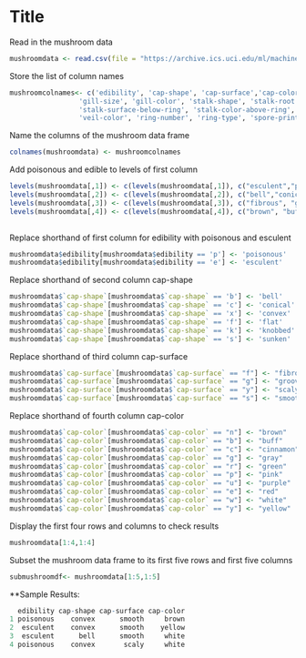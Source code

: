 Title
========================================================

Read in the mushroom data
```r
mushroomdata <- read.csv(file = "https://archive.ics.uci.edu/ml/machine-learning-databases/mushroom/agaricus-lepiota.data", head=FALSE, sep=",")
```


Store the list of column names
```r
mushroomcolnames<- c('edibility', 'cap-shape', 'cap-surface','cap-color', 'bruises', 'odor', 'gill-attachment', 'gill-spacing', 
                 'gill-size', 'gill-color', 'stalk-shape', 'stalk-root', 'stalk-surface-above-ring', 
                 'stalk-surface-below-ring', 'stalk-color-above-ring', 'stalk-color-below-ring', 'veil-type', 
                 'veil-color', 'ring-number', 'ring-type', 'spore-print-color', 'population', 'habitat')
```

Name the columns of the mushroom data frame
```r
colnames(mushroomdata) <- mushroomcolnames
```

Add poisonous and edible to levels of first column
```r
levels(mushroomdata[,1]) <- c(levels(mushroomdata[,1]), c("esculent","poisonous"))
levels(mushroomdata[,2]) <- c(levels(mushroomdata[,2]), c("bell","conical","convex","flat","knobbed","sunken"))
levels(mushroomdata[,3]) <- c(levels(mushroomdata[,3]), c("fibrous", "grooves", "scaly", "smooth"))
levels(mushroomdata[,4]) <- c(levels(mushroomdata[,4]), c("brown", "buff", "cinnamon", "gray", "green", "pink", 
                                                                          "purple", "red", "white", "yellow"))
```


Replace shorthand of first column for edibility with poisonous and esculent
```r
mushroomdata$edibility[mushroomdata$edibility == 'p'] <- 'poisonous'
mushroomdata$edibility[mushroomdata$edibility == 'e'] <- 'esculent'
```

Replace shorthand of second column cap-shape
```r
mushroomdata$`cap-shape`[mushroomdata$`cap-shape` == 'b'] <- 'bell'
mushroomdata$`cap-shape`[mushroomdata$`cap-shape` == 'c'] <- 'conical'
mushroomdata$`cap-shape`[mushroomdata$`cap-shape` == 'x'] <- 'convex'
mushroomdata$`cap-shape`[mushroomdata$`cap-shape` == 'f'] <- 'flat'
mushroomdata$`cap-shape`[mushroomdata$`cap-shape` == 'k'] <- 'knobbed'
mushroomdata$`cap-shape`[mushroomdata$`cap-shape` == 's'] <- 'sunken'
```

Replace shorthand of third column cap-surface
```r
mushroomdata$`cap-surface`[mushroomdata$`cap-surface` == "f"] <- "fibrous"
mushroomdata$`cap-surface`[mushroomdata$`cap-surface` == "g"] <- "grooves"
mushroomdata$`cap-surface`[mushroomdata$`cap-surface` == "y"] <- "scaly"
mushroomdata$`cap-surface`[mushroomdata$`cap-surface` == "s"] <- "smooth"
```

Replace shorthand of fourth column cap-color                          
```r
mushroomdata$`cap-color`[mushroomdata$`cap-color` == "n"] <- "brown"
mushroomdata$`cap-color`[mushroomdata$`cap-color` == "b"] <- "buff"
mushroomdata$`cap-color`[mushroomdata$`cap-color` == "c"] <- "cinnamon"
mushroomdata$`cap-color`[mushroomdata$`cap-color` == "g"] <- "gray"
mushroomdata$`cap-color`[mushroomdata$`cap-color` == "r"] <- "green"
mushroomdata$`cap-color`[mushroomdata$`cap-color` == "p"] <- "pink"
mushroomdata$`cap-color`[mushroomdata$`cap-color` == "u"] <- "purple"
mushroomdata$`cap-color`[mushroomdata$`cap-color` == "e"] <- "red"
mushroomdata$`cap-color`[mushroomdata$`cap-color` == "w"] <- "white"
mushroomdata$`cap-color`[mushroomdata$`cap-color` == "y"] <- "yellow"
```

Display the first four rows and columns to check results
```r
mushroomdata[1:4,1:4]
```

Subset the mushroom data frame to its first five rows and first five columns
```r
submushroomdf<- mushroomdata[1:5,1:5]
```

**Sample Results:

```r
  edibility cap-shape cap-surface cap-color
1 poisonous    convex      smooth     brown
2  esculent    convex      smooth    yellow
3  esculent      bell      smooth     white
4 poisonous    convex       scaly     white
```
